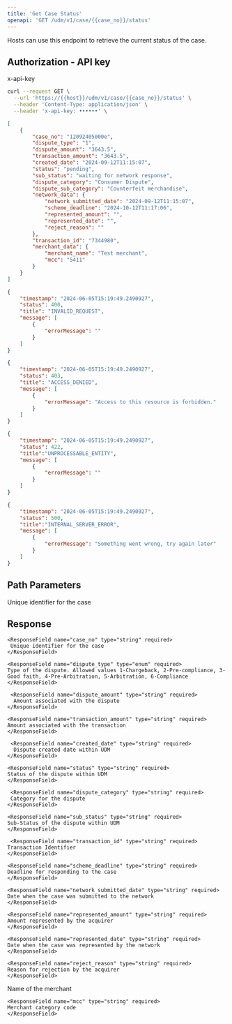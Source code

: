 ```yaml
---
title: 'Get Case Status'
openapi: 'GET /udm/v1/case/{{case_no}}/status'
---
```


<Card title="GET /udm/v1/case/{{case_no}}/status" horizontal>
</Card>

Hosts can use this endpoint to retrieve the current status of the case.

Authorization - API key
---
<ResponseField name="x-api-key" type="string" required>
      x-api-key
</ResponseField>

<RequestExample>

```bash cURL
curl --request GET \
  --url 'https://{{host}}/udm/v1/case/{{case_no}}/status' \
  --header 'Content-Type: application/json' \
  --header 'x-api-key: ••••••' \
```
</RequestExample>

<ResponseExample>

```json 200
[
    {
        "case_no": "12092405000e",
        "dispute_type": "1",
        "dispute_amount": "3643.5",
        "transaction_amount": "3643.5",
        "created_date": "2024-09-12T11:15:07",
        "status": "pending",
        "sub_status": "waiting for network response",
        "dispute_category": "Consumer Dispute",
        "dispute_sub_category": "Counterfeit merchandise",
        "network_data": {
            "network_submitted_date": "2024-09-12T11:15:07",
            "scheme_deadline": "2024-10-12T11:17:06",
            "represented_amount": "",
            "represented_date": "",
            "reject_reason": ""
        },
        "transaction_id": "7344980",
        "merchant_data": {
            "merchant_name": "Test merchant",
            "mcc": "5411"
        }
    }
]
```

```json 400
{
    "timestamp": "2024-06-05T15:19:49.2490927",
    "status": 400,
    "title": "INVALID_REQUEST",
    "message": [
        {
            "errorMessage": ""
        }
    ]
}
```

```json 403
{
    "timestamp": "2024-06-05T15:19:49.2490927",
    "status": 403,
    "title": "ACCESS_DENIED",
    "message": [
        {
            "errorMessage": "Access to this resource is forbidden."
        }
    ]
}
```

```json 422
{
    "timestamp": "2024-06-05T15:19:49.2490927",
    "status": 422,
    "title":"UNPROCESSABLE_ENTITY",
    "message": [
        {
            "errorMessage": ""
        }
    ]
}
```

```json 500
{
    "timestamp": "2024-06-05T15:19:49.2490927",
    "status": 500,
    "title":"INTERNAL_SERVER_ERROR",
    "message": [
        {
            "errorMessage": "Something went wrong, try again later"
        }
    ]
}
```
</ResponseExample>

Path Parameters
---
<ResponseField name="case_no" type="String" required>
      Unique identifier for the case
</ResponseField>

Response
--- 

    <ResponseField name="case_no" type="string" required>
     Unique identifier for the case
    </ResponseField>

    <ResponseField name="dispute_type" type="enum" required>
    Type of the dispute. Allowed values 1-Chargeback, 2-Pre-compliance, 3-Good faith, 4-Pre-Arbitration, 5-Arbitration, 6-Compliance
    </ResponseField>

     <ResponseField name="dispute_amount" type="string" required>
      Amount associated with the dispute
    </ResponseField>

    <ResponseField name="transaction_amount" type="string" required>
    Amount associated with the transaction
    </ResponseField>

     <ResponseField name="created_date" type="string" required>
      Dispute created date within UDM
    </ResponseField>

    <ResponseField name="status" type="string" required>
    Status of the dispute within UDM
    </ResponseField>

     <ResponseField name="dispute_category" type="string" required>
     Category for the dispute
    </ResponseField>

    <ResponseField name="sub_status" type="string" required>
    Sub-Status of the dispute within UDM
    </ResponseField>

     <ResponseField name="transaction_id" type="string" required>
    Transaction Identifier
    </ResponseField>

<ResponseField name="network_data" type="NetworkData Object">
  <Expandable title="properties">

    <ResponseField name="scheme_deadline" type="string" required>
    Deadline for responding to the case
    </ResponseField>

    <ResponseField name="network_submitted_date" type="string" required>
    Date when the case was submitted to the network
    </ResponseField>

    <ResponseField name="represented_amount" type="string" required>
    Amount represented by the acquirer
    </ResponseField>

    <ResponseField name="represented_date" type="string" required>
    Date when the case was represented by the network
    </ResponseField>

    <ResponseField name="reject_reason" type="string" required>
    Reason for rejection by the acquirer
    </ResponseField>

  </Expandable>
</ResponseField>

<ResponseField name="merchant_data" type="Merchant Data Object">
  <Expandable title="properties">

  <ResponseField name="merchant_name" type="string" required>
   Name of the merchant
    </ResponseField>

    <ResponseField name="mcc" type="string" required>
    Merchant category code
    </ResponseField>

  </Expandable>
</ResponseField>



